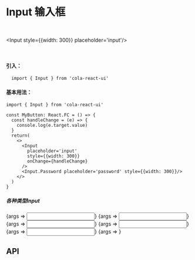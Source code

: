 
<Meta title="Input 输入框" 
  component={Input}
  />

# Input 输入框

<br/>


<Input style={{width: 300}} placeholder='input'/>

<br/>

#### 引入：
```tsx
  import { Input } from 'cola-react-ui'
```
#### 基本用法：
```tsx
import { Input } from 'cola-react-ui'

const MyButton: React.FC = () => {
  const handleChange = (e) => {
    console.log(e.target.value)
  }
  return(
    <>
      <Input
        placeholder='input'
        style={{width: 300}}
        onChange={handleChange}
      />
      <Input.Password placeholder='password' style={{width: 300}}/>
    </>
  )
}
```

##### 各种类型Input

<Canvas>
  <Story name="default" args={{
    placeholder: 'default'
  }}>
    {args => <Input {...args} style={{width: 300}}/>}
  </Story>
  <Story name="添加 icon" args={{
    icon: 'search',
    placeholder: 'Input后部添加图标'
  }}>
    {args => <Input {...args} style={{width: 300}}/>}
  </Story>
  <Story name="disabled" args={{
    disabled: true,
    placeholder: 'Input禁用'
  }}>
    {args => <Input {...args} style={{width: 300}}/>}
  </Story>
  <Story name="prepend" args={{
    defaultValue: 'www.google',
    prepend: 'https://'
  }}>
    {args => <Input {...args} style={{width: 300}}/>}
  </Story>
  <Story name="append" args={{
    append: '.com',
    defaultValue: 'google'
  }}>
    {args => <Input {...args} style={{width: 300}}/>}
  </Story>
  <Story name="password" args={{
    defaultValue: 'password'
  }}>
    {args => <Input.Password {...args} style={{width: 300}}/>}
  </Story>
</Canvas>

## API
<Props of={Input} />


